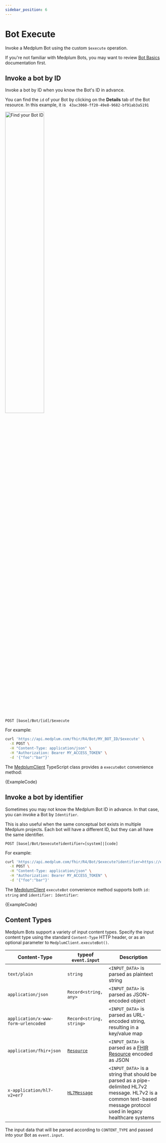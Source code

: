 ```yaml
---
sidebar_position: 6
---
```



# Bot Execute

Invoke a Medplum Bot using the custom `$execute` operation.

If you're not familiar with Medplum Bots, you may want to review [Bot Basics](/docs/bots/bot-basics) documentation first.

## Invoke a bot by ID

Invoke a bot by ID when you know the Bot's ID in advance.

You can find the `id` of your Bot by clicking on the **Details** tab of the Bot resource. In this example, it is ` 43ac3060-ff20-49e8-9682-bf91ab3a5191`

<img src="/img/app/bots/find_bot_id.png" width="50%" height="50%" alt="Find your Bot ID" title="Find your Bot ID" />

```
POST [base]/Bot/[id]/$execute
```

For example:

```bash
curl 'https://api.medplum.com/fhir/R4/Bot/MY_BOT_ID/$execute' \
  -X POST \
  -H "Content-Type: application/json" \
  -H "Authorization: Bearer MY_ACCESS_TOKEN" \
  -d '{"foo":"bar"}'
```

The [MedplumClient](/docs/sdk/classes/MedplumClient) TypeScript class provides a `executeBot` convenience method:

<MedplumCodeBlock language="ts" selectBlocks="execute-by-id" showLineNumbers>
  {ExampleCode}
</MedplumCodeBlock>

## Invoke a bot by identifier

Sometimes you may not know the Medplum Bot ID in advance. In that case, you can invoke a Bot by `Identifier`.

This is also useful when the same conceptual bot exists in multiple Medplum projects. Each bot will have a different ID, but they can all have the same identifier.

```
POST [base]/Bot/$execute?identifier=[system]|[code]
```

For example:

```bash
curl 'https://api.medplum.com/fhir/R4/Bot/$execute?identifier=https://example.com/bots|1234' \
  -X POST \
  -H "Content-Type: application/json" \
  -H "Authorization: Bearer MY_ACCESS_TOKEN" \
  -d '{"foo":"bar"}'
```

The [MedplumClient](/docs/sdk/classes/MedplumClient) `executeBot` convenience method supports both `id: string` and `identifier: Identifier`:

<MedplumCodeBlock language="ts" selectBlocks="execute-by-identifier" showLineNumbers>
  {ExampleCode}
</MedplumCodeBlock>

## Content Types

Medplum Bots support a variety of input content types. Specify the input content type using the standard `Content-Type` HTTP header, or as an optional parameter to `MedplumClient.executeBot()`.

| Content-Type                         | typeof `event.input`                      | Description                                                                                                                                                         |
| ------------------------------------ | ----------------------------------------- | ------------------------------------------------------------------------------------------------------------------------------------------------------------------- |
| `text/plain`                         | `string`                                  | `<INPUT_DATA>` is parsed as plaintext string                                                                                                                        |
| `application/json`                   | `Record<string, any>`                     | `<INPUT_DATA>` is parsed as JSON-encoded object                                                                                                                     |
| `application/x-www-form-urlencoded ` | `Record<string, string>`                  | `<INPUT_DATA>` is parsed as URL-encoded string, resulting in a key/value map                                                                                        |
| `application/fhir+json`              | [`Resource`](../api/fhir/resources)       | `<INPUT_DATA>` is parsed as a [FHIR Resource](../fhir-basics#resources) encoded as JSON                                                                             |
| `x-application/hl7-v2+er7`           | [`HL7Message`](../sdk/classes/Hl7Message) | `<INPUT_DATA>` is a string that should be parsed as a pipe-delimited HL7v2 message. HL7v2 is a common text-based message protocol used in legacy healthcare systems |

The input data that will be parsed according to `CONTENT_TYPE` and passed into your Bot as `event.input`.
